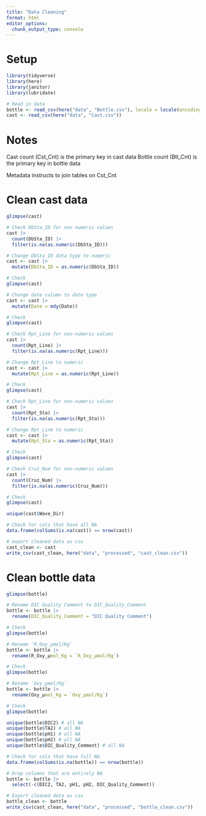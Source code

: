 ```yaml
---
title: "Data Cleaning"
format: html
editor_options: 
  chunk_output_type: console
---
```

# Setup

```r
library(tidyverse)
library(here)
library(janitor)
library(lubridate)
```

```r
# Read in data
bottle <- read_csv(here("data", "Bottle.csv"), locale = locale(encoding = "latin1"))
cast <- read_csv(here("data", "Cast.csv"))
```



# Notes

Cast count (Cst_Cnt) is the primary key in cast data
Bottle count (Btl_Cnt) is the primary key in bottle data

Metadata instructs to join tables on Cst_Cnt

# Clean cast data

```r
glimpse(cast)

# Check DbSta_ID for non numeric values
cast |>
  count(DbSta_ID) |>
  filter(is.na(as.numeric(DbSta_ID)))

# Change DbSta_ID data type to numeric
cast <- cast |>
  mutate(DbSta_ID = as.numeric(DbSta_ID))

# Check 
glimpse(cast)

# Change date column to date type
cast <- cast |>
  mutate(Date = mdy(Date))

# Check
glimpse(cast)

# Check Rpt_Line for non-numeric values
cast |>
  count(Rpt_Line) |>
  filter(is.na(as.numeric(Rpt_Line)))

# Change Rpt_Line to numeric
cast <- cast |>
  mutate(Rpt_Line = as.numeric(Rpt_Line))

# Check
glimpse(cast)

# Check Rpt_Line for non-numeric values
cast |>
  count(Rpt_Sta) |>
  filter(is.na(as.numeric(Rpt_Sta)))

# Change Rpt_Line to numeric
cast <- cast |>
  mutate(Rpt_Sta = as.numeric(Rpt_Sta))

# Check
glimpse(cast)

# Check Cruz_Num for non-numeric values
cast |>
  count(Cruz_Num) |>
  filter(is.na(as.numeric(Cruz_Num)))

# Check
glimpse(cast)

unique(cast$Wave_Dir)

# Check for cols that have all NA
data.frame(colSums(is.na(cast)) == nrow(cast))

# export cleaned data as csv
cast_clean <- cast
write_csv(cast_clean, here("data", "processed", "cast_clean.csv"))
```

# Clean bottle data

```r
glimpse(bottle)

# Rename DIC Quality Comment to DIC_Quality_Comment
bottle <- bottle |>
  rename(DIC_Quality_Comment = "DIC Quality Comment")

# Check
glimpse(bottle)

# Rename `R_Oxy_µmol/Kg`
bottle <- bottle |>
  rename(R_Oxy_µmol_Kg = `R_Oxy_µmol/Kg`)

# Check
glimpse(bottle)

# Rename `Oxy_µmol/Kg`
bottle <- bottle |>
  rename(Oxy_µmol_Kg = `Oxy_µmol/Kg`)

# Check
glimpse(bottle)

unique(bottle$DIC2) # all NA
unique(bottle$TA2) # all NA
unique(bottle$pH1) # all NA
unique(bottle$pH2) # all NA
unique(bottle$DIC_Quality_Comment) # all NA

# Check for cols that have full NA
data.frame(colSums(is.na(bottle)) == nrow(bottle))

# Drop columns that are entirely NA
bottle <- bottle |>
  select(-c(DIC2, TA2, pH1, pH2, DIC_Quality_Comment))

# Export cleaned data as csv
bottle_clean <- bottle
write_csv(cast_clean, here("data", "processed", "bottle_clean.csv"))
```







